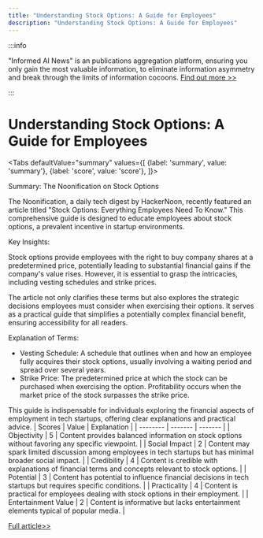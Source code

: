 ```yaml
---
title: "Understanding Stock Options: A Guide for Employees"
description: "Understanding Stock Options: A Guide for Employees"
---
```



:::info

"Informed AI News" is an publications aggregation platform, ensuring you only gain the most valuable information, to eliminate information asymmetry and break through the limits of information cocoons.  [Find out more >>](/)

:::

# Understanding Stock Options: A Guide for Employees


<Tabs
	defaultValue="summary"
	values={[
	{label: 'summary', value: 'summary'},
	{label: 'score', value: 'score'},
]}>
<TabItem value="summary">


Summary: The Noonification on Stock Options

The Noonification, a daily tech digest by HackerNoon, recently featured an article titled "Stock Options: Everything Employees Need To Know." This comprehensive guide is designed to educate employees about stock options, a prevalent incentive in startup environments.

Key Insights:

Stock options provide employees with the right to buy company shares at a predetermined price, potentially leading to substantial financial gains if the company's value rises. However, it is essential to grasp the intricacies, including vesting schedules and strike prices.

The article not only clarifies these terms but also explores the strategic decisions employees must consider when exercising their options. It serves as a practical guide that simplifies a potentially complex financial benefit, ensuring accessibility for all readers.

Explanation of Terms:

- Vesting Schedule: A schedule that outlines when and how an employee fully acquires their stock options, usually involving a waiting period and spread over several years.
- Strike Price: The predetermined price at which the stock can be purchased when exercising the option. Profitability occurs when the market price of the stock surpasses the strike price.

This guide is indispensable for individuals exploring the financial aspects of employment in tech startups, offering clear explanations and practical advice.
</TabItem>
<TabItem value="score">
	| Scores     | Value   | Explanation |
	| -------- | ------- | ------- |
	| Objectivity  | 5    | Content provides balanced information on stock options without favoring any specific viewpoint.    |
	| Social Impact | 2     | Content may spark limited discussion among employees in tech startups but has minimal broader social impact.    |
	| Credibility    | 4    | Content is credible with explanations of financial terms and concepts relevant to stock options.    |
	| Potential    | 3    | Content has potential to influence financial decisions in tech startups but requires specific conditions.    |
	| Practicality    | 4    | Content is practical for employees dealing with stock options in their employment.    |
	| Entertainment Value    | 2    | Content is informative but lacks entertainment elements typical of popular media.    |
</TabItem>
</Tabs>

[Full article>>](https://hackernoon.com/6-8-2024-noonification?source=rss)
